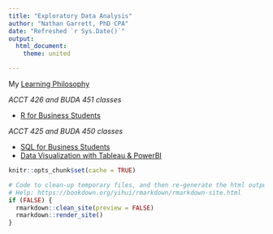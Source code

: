 ```yaml
--- 
title: "Exploratory Data Analysis"
author: "Nathan Garrett, PhD CPA"
date: "Refreshed `r Sys.Date()`"
output: 
  html_document:
    theme: united

---
```


My [Learning Philosophy](learn01.html)

*ACCT 426 and BUDA 451 classes*

- [R for Business Students](r00-index.html)


*ACCT 425 and BUDA 450 classes*

- [SQL for Business Students](sql00-index.html)
- [Data Visualization with Tableau & PowerBI](dv00-index.html)


```r

knitr::opts_chunk$set(cache = TRUE)

# Code to clean-up temporary files, and then re-generate the html output
# Help: https://bookdown.org/yihui/rmarkdown/rmarkdown-site.html
if (FALSE) {
  rmarkdown::clean_site(preview = FALSE)
  rmarkdown::render_site()
}
```
